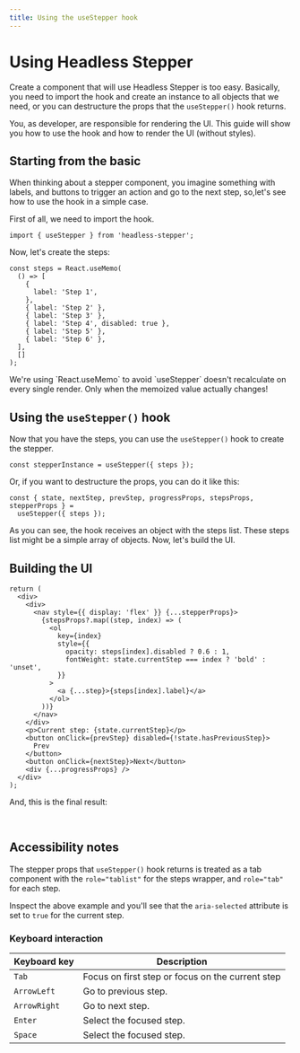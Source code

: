 ```yaml
---
title: Using the useStepper hook
---
```



# Using Headless Stepper

Create a component that will use Headless Stepper is too easy. Basically, you need to import the hook and create an instance to all objects that we need, or you can destructure the props that the `useStepper()` hook returns.

You, as developer, are responsible for rendering the UI. This guide will show you how to use the hook and how to render the UI (without styles).

## Starting from the basic

When thinking about a stepper component, you imagine something with labels, and buttons to trigger an action and go to the next step, so,let's see how to use the hook in a simple case.

First of all, we need to import the hook.

```tsx
import { useStepper } from 'headless-stepper';
```

Now, let's create the steps:

```tsx
const steps = React.useMemo(
  () => [
    {
      label: 'Step 1',
    },
    { label: 'Step 2' },
    { label: 'Step 3' },
    { label: 'Step 4', disabled: true },
    { label: 'Step 5' },
    { label: 'Step 6' },
  ],
  []
);
```

<Callout type="warning" emoji="⚠️">
  We're using `React.useMemo` to avoid `useStepper` doesn't recalculate on every
  single render. Only when the memoized value actually changes!
</Callout>

## Using the `useStepper()` hook

Now that you have the steps, you can use the `useStepper()` hook to create the stepper.

```tsx
const stepperInstance = useStepper({ steps });
```

Or, if you want to destructure the props, you can do it like this:

```tsx
const { state, nextStep, prevStep, progressProps, stepsProps, stepperProps } =
  useStepper({ steps });
```

As you can see, the hook receives an object with the steps list. These steps list might be a simple array of objects. Now, let's build the UI.

## Building the UI

```tsx
return (
  <div>
    <div>
      <nav style={{ display: 'flex' }} {...stepperProps}>
        {stepsProps?.map((step, index) => (
          <ol
            key={index}
            style={{
              opacity: steps[index].disabled ? 0.6 : 1,
              fontWeight: state.currentStep === index ? 'bold' : 'unset',
            }}
          >
            <a {...step}>{steps[index].label}</a>
          </ol>
        ))}
      </nav>
    </div>
    <p>Current step: {state.currentStep}</p>
    <button onClick={prevStep} disabled={!state.hasPreviousStep}>
      Prev
    </button>
    <button onClick={nextStep}>Next</button>
    <div {...progressProps} />
  </div>
);
```

And, this is the final result:

<br />

<BasicExample />

## Accessibility notes

The stepper props that `useStepper()` hook returns is treated as a tab component with the `role="tablist"` for the steps wrapper, and `role="tab"` for each step.

Inspect the above example and you'll see that the `aria-selected` attribute is set to `true` for the current step.

### Keyboard interaction

| Keyboard key | Description                                      |
| ------------ | ------------------------------------------------ |
| `Tab`        | Focus on first step or focus on the current step |
| `ArrowLeft`  | Go to previous step.                             |
| `ArrowRight` | Go to next step.                                 |
| `Enter`      | Select the focused step.                         |
| `Space`      | Select the focused step.                         |
